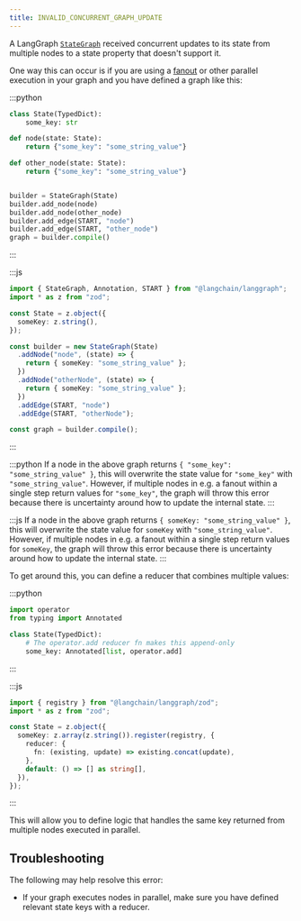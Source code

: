 ```yaml
---
title: INVALID_CONCURRENT_GRAPH_UPDATE
---
```



<AlphaCallout />

A LangGraph [`StateGraph`](https://langchain-ai.github.io/langgraph/reference/graphs/#langgraph.graph.state.StateGraph) received concurrent updates to its state from multiple nodes to a state property that doesn't
support it.

One way this can occur is if you are using a [fanout](/oss/langgraph/graph-api#map-reduce-and-the-send-api)
or other parallel execution in your graph and you have defined a graph like this:

:::python
```python {highlight={2}}
class State(TypedDict):
    some_key: str

def node(state: State):
    return {"some_key": "some_string_value"}

def other_node(state: State):
    return {"some_key": "some_string_value"}


builder = StateGraph(State)
builder.add_node(node)
builder.add_node(other_node)
builder.add_edge(START, "node")
builder.add_edge(START, "other_node")
graph = builder.compile()
```
:::

:::js
```typescript {highlight={2}}
import { StateGraph, Annotation, START } from "@langchain/langgraph";
import * as z from "zod";

const State = z.object({
  someKey: z.string(),
});

const builder = new StateGraph(State)
  .addNode("node", (state) => {
    return { someKey: "some_string_value" };
  })
  .addNode("otherNode", (state) => {
    return { someKey: "some_string_value" };
  })
  .addEdge(START, "node")
  .addEdge(START, "otherNode");

const graph = builder.compile();
```
:::

:::python
If a node in the above graph returns `{ "some_key": "some_string_value" }`, this will overwrite the state value for `"some_key"` with `"some_string_value"`.
However, if multiple nodes in e.g. a fanout within a single step return values for `"some_key"`, the graph will throw this error because
there is uncertainty around how to update the internal state.
:::

:::js
If a node in the above graph returns `{ someKey: "some_string_value" }`, this will overwrite the state value for `someKey` with `"some_string_value"`.
However, if multiple nodes in e.g. a fanout within a single step return values for `someKey`, the graph will throw this error because
there is uncertainty around how to update the internal state.
:::

To get around this, you can define a reducer that combines multiple values:

:::python
```python {highlight={5-6}}
import operator
from typing import Annotated

class State(TypedDict):
    # The operator.add reducer fn makes this append-only
    some_key: Annotated[list, operator.add]
```
:::

:::js
```typescript {highlight={4-7}}
import { registry } from "@langchain/langgraph/zod";
import * as z from "zod";

const State = z.object({
  someKey: z.array(z.string()).register(registry, {
    reducer: {
      fn: (existing, update) => existing.concat(update),
    },
    default: () => [] as string[],
  }),
});
```
:::

This will allow you to define logic that handles the same key returned from multiple nodes executed in parallel.

## Troubleshooting

The following may help resolve this error:

* If your graph executes nodes in parallel, make sure you have defined relevant state keys with a reducer.
